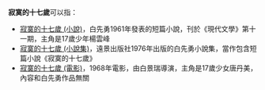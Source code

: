 '''寂寞的十七歲'''可以指：
* [[寂寞的十七歲_(小說)|寂寞的十七歲 (小說)]]，白先勇1961年發表的短篇小說，刊於《現代文學》第十一期，主角是17歲少年楊雲峰
* [[寂寞的十七歲_(小說集)|寂寞的十七歲 (小說集)]]，遠景出版社1976年出版的白先勇小說集，當作包含短篇小說《寂寞的十七歲》
* [[寂寞的十七歲_(電影)|寂寞的十七歲 (電影)]]，1968年電影，由白景瑞導演，主角是17歲少女唐丹美，內容和白先勇作品無關
{{Disambiguation|Cat=六字作品消歧義}}